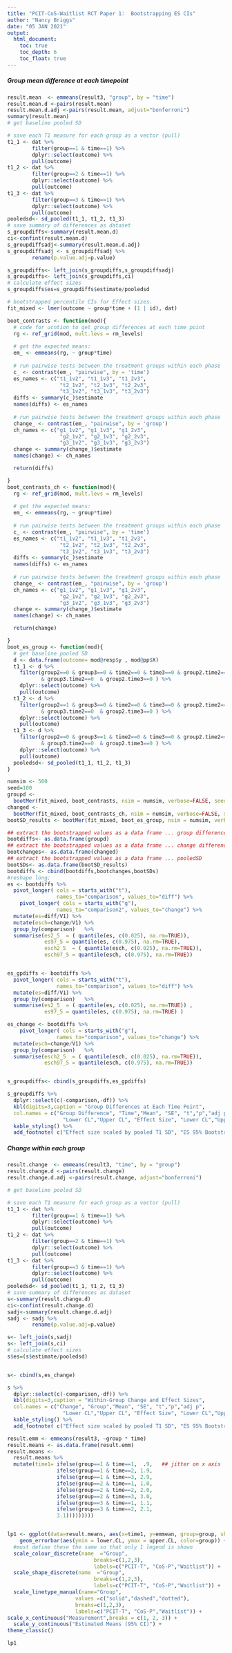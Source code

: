 ```yaml
---
title: "PCIT-CoS-Waitlist RCT Paper 1:  Bootstrapping ES CIs"
author: "Nancy Briggs"
date: "05 JAN 2021"
output:
  html_document:
    toc: true
    toc_depth: 6
    toc_float: true
---
```




##### Group mean difference at each timepoint


```r
result.mean  <- emmeans(result3, "group", by = "time")
result.mean.d <-pairs(result.mean)
result.mean.d.adj <-pairs(result.mean, adjust="bonferroni")
summary(result.mean)
# get baseline pooled SD

# save each T1 measure for each group as a vector (pull)
t1_1 <- dat %>%
        filter(group==1 & time==1) %>%
        dplyr::select(outcome) %>%
        pull(outcome)
t1_2 <- dat %>%
        filter(group==2 & time==1) %>%
        dplyr::select(outcome) %>%
        pull(outcome)
t1_3 <- dat %>%
        filter(group==3 & time==1) %>%
        dplyr::select(outcome) %>%
        pull(outcome)
pooledsd<- sd_pooled(t1_1, t1_2, t1_3)
# save summary of differences as dataset
s_groupdiffs<-summary(result.mean.d)
ci<-confint(result.mean.d)
s_groupdiffsadj<-summary(result.mean.d.adj)
s_groupdiffsadj <- s_groupdiffsadj %>%
        rename(p.value.adj=p.value)

s_groupdiffs<- left_join(s_groupdiffs,s_groupdiffsadj)
s_groupdiffs<- left_join(s_groupdiffs,ci)
# calculate effect sizes
s_groupdiffs$es=s_groupdiffs$estimate/pooledsd

```

```r
# bootstrapped percentile CIs for Effect sizes.
fit_mixed <- lmer(outcome ~ group*time + (1 | id), dat)

boot_contrasts <- function(mod){
  # code for ucntion to get group differences at each time point
  rg <- ref_grid(mod, mult.levs = rm_levels)
  
  # get the expected means:
  em_ <- emmeans(rg, ~ group*time)
  
  # run pairwise tests between the treatment groups within each phase
  c_ <- contrast(em_, "pairwise", by = 'time')
  es_names <- c("t1_1v2", "t1_1v3", "t1_2v3",
                 "t2_1v2", "t2_1v3", "t2_2v3",
                 "t3_1v2", "t3_1v3", "t3_2v3")
  diffs <- summary(c_)$estimate
  names(diffs) <- es_names
  
  # run pairwise tests between the treatment groups within each phase
  change_ <- contrast(em_, "pairwise", by = 'group')
  ch_names <- c("g1_1v2", "g1_1v3", "g1_2v3",
                 "g2_1v2", "g2_1v3", "g2_2v3",
                 "g3_1v2", "g3_1v3", "g3_2v3")
  change <- summary(change_)$estimate
  names(change) <- ch_names  

  return(diffs)

}
boot_contrasts_ch <- function(mod){
  rg <- ref_grid(mod, mult.levs = rm_levels)
  
  # get the expected means:
  em_ <- emmeans(rg, ~ group*time)
  
  # run pairwise tests between the treatment groups within each phase
  c_ <- contrast(em_, "pairwise", by = 'time')
  es_names <- c("t1_1v2", "t1_1v3", "t1_2v3",
                 "t2_1v2", "t2_1v3", "t2_2v3",
                 "t3_1v2", "t3_1v3", "t3_2v3")
  diffs <- summary(c_)$estimate
  names(diffs) <- es_names
  
  # run pairwise tests between the treatment groups within each phase
  change_ <- contrast(em_, "pairwise", by = 'group')
  ch_names <- c("g1_1v2", "g1_1v3", "g1_2v3",
                 "g2_1v2", "g2_1v3", "g2_2v3",
                 "g3_1v2", "g3_1v3", "g3_2v3")
  change <- summary(change_)$estimate
  names(change) <- ch_names  

  return(change)

}
boot_es_group <- function(mod){
  # get baseline pooled SD
  d <- data.frame(outcome= mod@resp$y , mod@pp$X)
  t1_1 <- d %>%
    filter(group2==0 & group3==0 & time2==0 & time3==0 & group2.time2==0  
           & group3.time2==0  & group2.time3==0 ) %>%
    dplyr::select(outcome) %>%
    pull(outcome)
  t1_2 <- d %>%
    filter(group2==1 & group3==0 & time2==0 & time3==0 & group2.time2==0  
           & group3.time2==0  & group2.time3==0 ) %>%
    dplyr::select(outcome) %>%
    pull(outcome)
  t1_3 <- d %>%
    filter(group2==0 & group3==1 & time2==0 & time3==0 & group2.time2==0  
           & group3.time2==0  & group2.time3==0 ) %>%
    dplyr::select(outcome) %>%
    pull(outcome)
  pooledsd<- sd_pooled(t1_1, t1_2, t1_3)
}

numsim <- 500
seed=100
groupd <-
  bootMer(fit_mixed, boot_contrasts, nsim = numsim, verbose=FALSE, seed=seed) # R = 599 at least
changed <-
  bootMer(fit_mixed, boot_contrasts_ch, nsim = numsim, verbose=FALSE, seed=seed) # R = 599 at least
bootSD_results <- bootMer(fit_mixed, boot_es_group, nsim = numsim, verbose=FALSE, seed=seed) # R = 599 at least

## extract the bootstrapped values as a data frame ... group differences
bootdiffs<- as.data.frame(groupd)
## extract the bootstrapped values as a data frame ... change differences
bootchanges<- as.data.frame(changed)
## extract the bootstrapped values as a data frame ... pooledSD
bootSDs<- as.data.frame(bootSD_results)
bootdiffs <- cbind(bootdiffs,bootchanges,bootSDs)
#reshape long;
es <- bootdiffs %>%
  pivot_longer( cols = starts_with("t"),  
                names_to="comparison", values_to="diff") %>%
    pivot_longer( cols = starts_with("g"),  
                names_to="comparison2", values_to="change") %>%
  mutate(es=diff/V1) %>%
  mutate(esch=change/V1) %>%
  group_by(comparison)   %>%
  summarise(es2_5  = ( quantile(es, c(0.025), na.rm=TRUE)),
            es97_5 = quantile(es, c(0.975), na.rm=TRUE),
            esch2_5  = ( quantile(esch, c(0.025), na.rm=TRUE)),
            esch97_5 = quantile(esch, c(0.975), na.rm=TRUE))


es_gpdiffs <- bootdiffs %>%
  pivot_longer( cols = starts_with("t"),  
                names_to="comparison", values_to="diff") %>%
  mutate(es=diff/V1) %>%
  group_by(comparison)   %>%
  summarise(es2_5  = ( quantile(es, c(0.025), na.rm=TRUE)) ,
            es97_5 = quantile(es, c(0.975), na.rm=TRUE) )

es_change <- bootdiffs %>%
    pivot_longer( cols = starts_with("g"),  
                names_to="comparison", values_to="change") %>%
  mutate(esch=change/V1) %>%
  group_by(comparison)   %>%
  summarise(esch2_5  = ( quantile(esch, c(0.025), na.rm=TRUE)),
            esch97_5 = quantile(esch, c(0.975), na.rm=TRUE))


s_groupdiffs<- cbind(s_groupdiffs,es_gpdiffs)

s_groupdiffs %>%
  dplyr::select(c(-comparison,-df)) %>%
  kbl(digits=3,caption = "Group Differences at Each Time Point", 
  col.names = c("Group Difference", "Time","Mean", "SE", "t","p","adj p",
                  "Lower CL","Upper CL", "Effect Size", "Lower CL","Upper CL") )  %>%
  kable_styling() %>%
  add_footnote( c("Effect size scaled by pooled T1 SD", "ES 95% Bootstrapped Percentile CI limits","If you want a positive ES (and it is calculated as negative), be sure to switch the signs and positions of the lower and upper CIs."), notation = "symbol")
```



##### Change within each group

```r

result.change  <- emmeans(result3, "time", by = "group")
result.change.d <-pairs(result.change)
result.change.d.adj <-pairs(result.change, adjust="bonferroni")

# get baseline pooled SD

# save each T1 measure for each group as a vector (pull)
t1_1 <- dat %>%
        filter(group==1 & time==1) %>%
        dplyr::select(outcome) %>%
        pull(outcome)
t1_2 <- dat %>%
        filter(group==2 & time==1) %>%
        dplyr::select(outcome) %>%
        pull(outcome)
t1_3 <- dat %>%
        filter(group==3 & time==1) %>%
        dplyr::select(outcome) %>%
        pull(outcome)
pooledsd<- sd_pooled(t1_1, t1_2, t1_3)
# save summary of differences as dataset
s<-summary(result.change.d)
ci<-confint(result.change.d)
sadj<-summary(result.change.d.adj)
sadj <- sadj %>%
        rename(p.value.adj=p.value)

s<- left_join(s,sadj)
s<- left_join(s,ci)
# calculate effect sizes
s$es=(s$estimate/pooledsd)


s<- cbind(s,es_change)

s %>%
  dplyr::select(c(-comparison,-df)) %>%
  kbl(digits=3,caption = "Within-Group Change and Effect Sizes", 
  col.names = c("Change", "Group","Mean", "SE", "t","p","adj p",
                  "Lower CL","Upper CL", "Effect Size", "Lower CL","Upper CL") )  %>%
  kable_styling() %>%
  add_footnote( c("Effect size scaled by pooled T1 SD", "ES 95% Bootstrapped Percentile CI limits","If you want a positive ES (and it is calculated as negative), be sure to switch the signs and positions of the lower and upper CIs."), notation = "symbol")

```



```r

result.emm <- emmeans(result3, ~group * time)
result.means <- as.data.frame(result.emm)
result.means <-  
  result.means %>%
  mutate(time1= ifelse(group==1 & time==1,  .9,   ## jitter on x axis
                ifelse(group==1 & time==2, 1.9,       
                ifelse(group==1 & time==3, 2.9,       
                ifelse(group==2 & time==1, 1.0,
                ifelse(group==2 & time==2, 2.0,       
                ifelse(group==2 & time==3, 3.0,
                ifelse(group==3 & time==1, 1.1,
                ifelse(group==3 & time==2, 2.1,       
                3.1)))))))))


lp1 <- ggplot(data=result.means, aes(x=time1, y=emmean, group=group, shape=group, colour=group)) + geom_line(aes(linetype=group)) + geom_point(size=2) +
    geom_errorbar(aes(ymin = lower.CL, ymax = upper.CL, color=group)) +
  #must define these the same so that only 1 legend is shown
  scale_colour_discrete(name  ="Group",
                            breaks=c(1,2,3),
                            labels=c("PCIT-T", "CoS-P","Waitlist")) +
  scale_shape_discrete(name  ="Group",
                            breaks=c(1,2,3),
                            labels=c("PCIT-T", "CoS-P","Waitlist")) +   
  scale_linetype_manual(name="Group",
                      values =c("solid","dashed","dotted"),
                      breaks=c(1,2,3),
                      labels=c("PCIT-T", "CoS-P","Waitlist")) +
scale_x_continuous("Measurement",breaks = c(1, 2, 3)) +
  scale_y_continuous("Estimated Means (95% CI)") +
theme_classic() 

lp1
  
```
